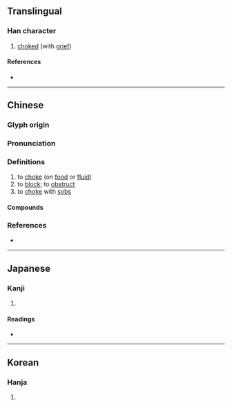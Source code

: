 {{character info}}
==Translingual==

===Han character===
{{Han char|rn=30|rad=口|as=07|sn=10|four=61046|canj=RMLK|ids=⿰口更}}

# [[choke]]d (with [[grief]])

====References====
* {{Han ref|kx=0191.150|dkj=03680|dj=0410.170|hdz=10626.090|uh=54FD|ud=21757|bh=AE43|bd=44611}}

----

==Chinese==
{{zh-forms}}

===Glyph origin===
{{Han etym}}

===Pronunciation===
{{zh-pron
|m=gěng
|c=gang2,ang2
|mc=y
|oc=y
|cat=
}}
{{zh-attn-split}}

===Definitions===
{{zh-hanzi}}

# to [[choke]] (on [[food]] or [[fluid]])
# to [[block]]; to [[obstruct]]
# to [[choke]] with [[sob]]s

====Compounds====
{{zh-der|哽噎難言|哽哽咽咽|哽噎|哽哽|哽咽|哽結}}

===References===
* {{R:yue:mfccd}}

----

==Japanese==

===Kanji===
{{ja-kanji|grade=|rs=口07}}

# {{rfdef|ja|sort=口07}}

====Readings====
* {{ja-readings
|goon=きょう
|kanon=こう
|kun=むせ-ぶ
}}

----

==Korean==

===Hanja===
{{ko-hanja|hangeul=경|rv=gyeong|mr=kyŏng}}

# {{rfdef|ko|sort=口07}}